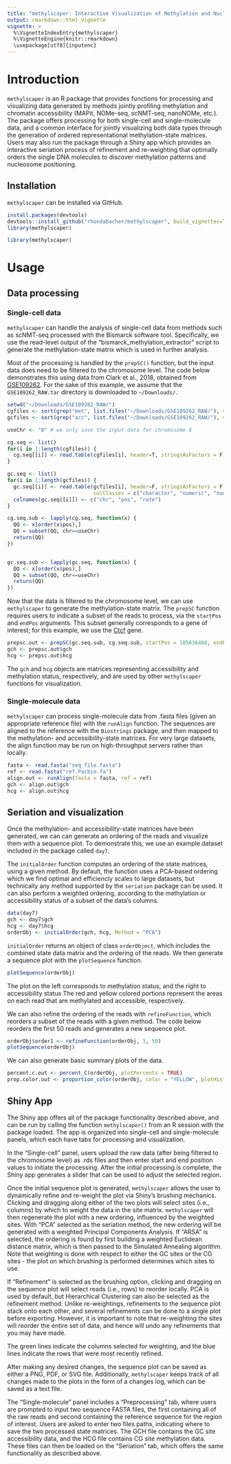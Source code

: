 ```yaml
---
title: "methylscaper: Interactive Visualization of Methylation and Nucleosome Occupancy Data"
output: rmarkdown::html_vignette
vignette: >
  %\VignetteIndexEntry{methylscaper}
  %\VignetteEngine{knitr::rmarkdown}
  \usepackage[utf8]{inputenc}
---
```


# Introduction

`methylscaper` is an R package that provides functions for processing and
visualizing data generated by methods jointly profiling methylation and chromatin accessibility (MAPit, NOMe-seq, scNMT-seq, nanoNOMe, etc.). The package offers processing for
both single-cell and single-molecule data, and a common interface for jointly visualizing both data types through the generation of ordered representational methylation-state matrices. Users may also run the package through a Shiny app which provides an interactive seriation
process of refinement and re-weighting that optimally orders the single DNA molecules to discover methylation patterns and nucleosome positioning.

## Installation

`methylscaper` can be installed via GitHub.

```r
install.packages(devtools)
devtools::install_github("rhondabacher/methylscaper", build_vignettes=TRUE)
library(methylscaper)
```

```r
library(methylscaper)
```

# Usage

## Data processing

### Single-cell data

`methylscaper` can handle the analysis of single-cell data from methods such as scNMT-seq processed
with the Bismarck software tool. Specifically, we use the read-level output of
the "bismarck\_methylation\_extractor" script to generate the
methylation-state matrix which is used in further analysis.

Most of the processing is handled by the `prepSC()` function, but the
input data does need to be filtered to the chromosome level. The code
below demonstrates this using data from Clark et al., 2018,
obtained from
[GSE109262](https://www.ncbi.nlm.nih.gov/geo/query/acc.cgi?acc=GSE109262). For
the sake of this example, we assume that the `GSE109262_RAW.tar`
directory is downloaded to `~/Downloads/`.

```r
setwd("~/Downloads/GSE109262_RAW/")
cgfiles <- sort(grep("met", list.files("~/Downloads/GSE109262_RAW/"), value = T))
gcfiles <- sort(grep("acc", list.files("~/Downloads/GSE109262_RAW/"), value = T))

useChr <- "8" # we only save the input data for chromosome 8

cg.seq <- list()
for(i in 1:length(cgfiles)) {
  cg.seq[[i]] <- read.table(cgfiles[i], header=T, stringsAsFactors = F)
}

gc.seq <- list()
for(i in 1:length(gcfiles)) {
  gc.seq[[i]] <- read.table(gcfiles[i], header=F, stringsAsFactors = F, 
                            colClasses = c("character", "numeric", "numeric"))
  colnames(gc.seq[[i]]) <- c("chr", "pos", "rate")
}

cg.seq.sub <- lapply(cg.seq, function(x) {
  QQ <- x[order(x$pos),]
  QQ = subset(QQ, chr==useChr)
  return(QQ)
})


gc.seq.sub <- lapply(gc.seq, function(x) {
  QQ <- x[order(x$pos),]
  QQ = subset(QQ, chr==useChr)
  return(QQ)
})
```

Now that the data is filtered to the chromosome level, we can use `methylscaper` to
generate the methylation-state matrix. The `prepSC` function
requires users to indicate a subset of the reads to process, via the
`startPos` and `endPos` arguments. This subset generally corresponds
to a gene of interest; for this example, we use the
[Ctcf](http://www.informatics.jax.org/marker/MGI:109447) gene.

```r
prepsc.out <- prepSC(gc.seq.sub, cg.seq.sub, startPos = 105636488, endPos = 105636993)
gch <- prepsc.out$gch
hcg <- prepsc.out$hcg
```
The `gch` and `hcg` objects are matrices representing accessibility
and methylation status, respectively, and are used by other
`methylscaper` functions for visualization.

### Single-molecule data

`methylscaper` can process single-molecule data from .fasta files
(given an appropriate reference file) with
the `runAlign` function. The sequences are aligned to the reference
with the `Biostrings` package, and then mapped to the methylation- and
accessibility-state matrices. For very large datasets, the align function may be run on high-throughput servers rather than locally.

```r
fasta <- read.fasta("seq_file.fasta")
ref <- read.fasta("ref.Pacbio.fa")
align.out <- runAlign(fasta = fasta, ref = ref)
gch <- align.out$gch
hcg <- align.out$hcg
```

## Seriation and visualization

Once the methylation- and accessibility-state matrices have been
generated, we can can generate an ordering of the reads and visualize
them with a sequence plot. To demonstrate this, we use an example
dataset included in the package called `day7`.

The `initialOrder` function computes an ordering of the state
matrices, using a given method. By default, the function uses a
PCA-based ordering which we find optimal and efficiencly scales to large datasets, but technically any method supported by the `seriation` package can be used. It can also perform a weighted ordering,
according to the methylation or accessibility status of a subset of the data's columns.

```r
data(day7)
gch <- day7$gch
hcg <- day7$hcg
orderObj <- initialOrder(gch, hcg, Method = "PCA")
```

`initialOrder` returns an object of class `orderObject`, which
includes the combined state data matrix and the ordering of the
reads. We then generate a sequence plot with the `plotSequence`
function.

```r
plotSequence(orderObj)
```

The plot on the left corresponds to methylation status, and the right to
accessibility status The red and yellow colored portions represent the areas on each
read that are methylated and accessible, respectively.

We can also refine the ordering of the reads with `refineFunction`,
which reorders a subset of the reads with a given method. The
code below reorders the first 50 reads and generates a new sequence plot.

```r
orderObj$order1 <- refineFunction(orderObj, 1, 50)
plotSequence(orderObj)
```

We can also generate basic summary plots of the data.

```r
percent.c.out <- percent_C(orderObj, plotPercents = TRUE)
prop.color.out <- proportion_color(orderObj, color = "YELLOW", plotHistogram = TRUE)
```



## Shiny App

The Shiny app offers all of the package functionality described above, and can be run
by calling the function `methylscaper()` from an R session with the
package loaded. The app is organized into single-cell and
single-molecule panels, which each have tabs for processing and
visualization.

In the "Single-cell" panel, users upload the raw data (after being filtered
to the chromosome level) as .rds files and then enter start and end
position values to initiate the processing. After the initial
processing is complete, the Shiny app generates a slider that can be
used to adjust the selected region. 

Once the initial sequence plot is generated, `methylscaper` allows the
user to dynamically refine and re-weight the plot via Shiny's brushing
mechanics. Clicking and dragging along either of the two plots will
select sites (i.e., columns) by which to weight the data in the site
matrix. `methylscaper` will then regenerate the plot with a new
ordering, influenced by the weighted sites. With "PCA" selected as the
seriation method, the new ordering will be generated with a weighted
Principal Components Analysis. If "ARSA" is selected, the ordering is found by first
building a weighted Euclidean distance matrix, which is then passed to
the Simulated Annealing algorithm. Note that weighting is
done with respect to either the GC sites or the CG sites - the plot on
which brushing is performed determines which sites to use.


If "Refinement" is selected as the brushing option, clicking and
dragging on the sequence plot will select reads (i.e., rows) to
reorder locally. PCA is used by default, but Hierarchical Clustering
can also be selected as the refinement method. Unlike re-weightings,
refinements to the sequence plot stack onto each other, and several
refinements can be done to a single plot before exporting. However, it
is important to note that re-weighting the sites will reorder the
entire set of data, and hence will undo any refinements that you may
have made.

The green lines indicate the columns selected for weighting, and the
blue lines indicate the rows that were most recently refined.

After making any desired changes, the sequence plot can be saved as
either a PNG, PDF, or SVG file. Additionally, `methylscaper` keeps
track of all changes made to the plots in the form of a changes log,
which can be saved as a text file.

The "Single-molecule" panel includes a "Preprocessing" tab, where
users are prompted to input two sequence FASTA files, the first
containing all of the raw reads and second containing the reference
sequence for the region of interest. Users are asked to enter two
files paths, indicating where to save the 
two processed state matrices. The GCH file contains the GC site
accessibility data, and the HCG file contains CG site methylation data. These files can
then be loaded on the "Seriation" tab, which offers the same
functionality as described above.

